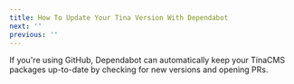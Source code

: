 ```yaml
---
title: How To Update Your Tina Version With Dependabot
next: ''
previous: ''
---
```


If you're using GitHub, Dependabot can automatically keep your TinaCMS packages up-to-date by checking for new versions and opening PRs.
